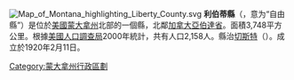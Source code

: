 {{noteTA
|G1=USState
}}
{{Otheruses|利伯蒂縣|subject=美國蒙大拿州的一個縣|other=同名的縣}}
[[File:Map_of_Montana_highlighting_Liberty_County.svg|right]]
'''利伯蒂縣'''（{{lang-en|Liberty County}}，意为“自由縣”）是位於[[美國|美國]][[蒙大拿州|蒙大拿州]]北部的一個縣，北鄰[[加拿大|加拿大]][[亞伯達省|亞伯達省]]。面積3,748平方公里。根據[[美國人口調查局|美國人口調查局]]2000年統計，共有人口2,158人。縣治[[切斯特_(蒙大拿州)|切斯特]]（{{lang|en|Chester}}）。成立於1920年2月11日。

{{commonscat}}
{{coord|display=title}}
{{normdaten}}
{{DEFAULTSORT:liberty}}
[[Category:蒙大拿州行政區劃|Category:蒙大拿州行政區劃]]